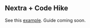 ## Nextra + Code Hike

See this [example](https://github.com/code-hike/examples/tree/main/nextra). Guide coming soon.
